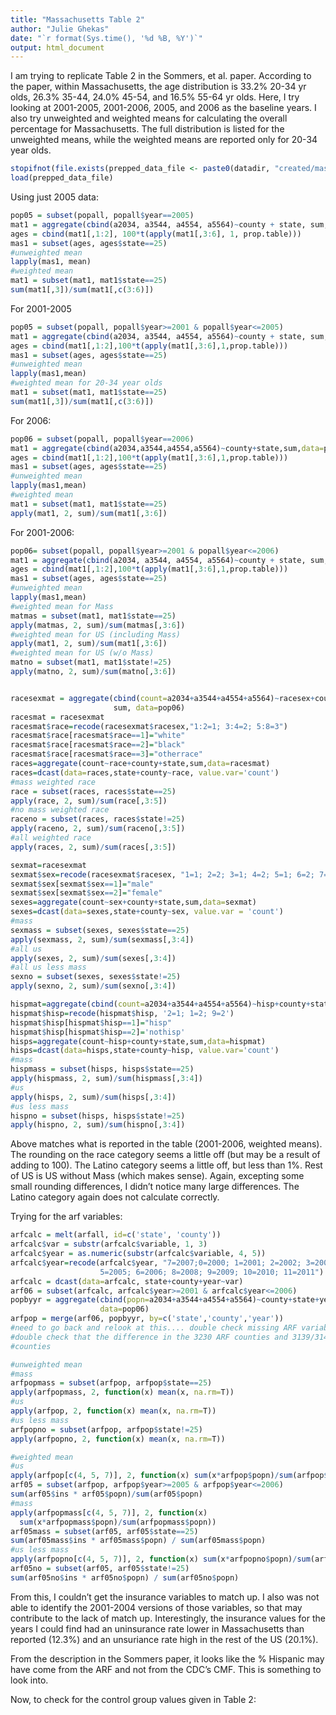 ```yaml
---
title: "Massachusetts Table 2"
author: "Julie Ghekas"
date: "`r format(Sys.time(), '%d %B, %Y')`"
output: html_document
---
```


I am trying to replicate Table 2 in the Sommers, et al. paper.  According to the paper,
within Massachusetts, the age distribution is 33.2% 20-34 yr olds, 26.3% 35-44, 24.0% 
45-54, and 16.5% 55-64 yr olds.  Here, I try looking at 2001-2005, 2001-2006, 2005, 
and 2006 as the baseline years.  I also try unweighted and weighted means for 
calculating the overall percentage for Massachusetts.  The full distribution is listed
for the unweighted means, while the weighted means are reported only for 20-34 year 
olds. 

```r
stopifnot(file.exists(prepped_data_file <- paste0(datadir, "created/mass_prep.RData")))
load(prepped_data_file)
```

Using just 2005 data:

```r
pop05 = subset(popall, popall$year==2005)
mat1 = aggregate(cbind(a2034, a3544, a4554, a5564)~county + state, sum, data=pop05)
ages = cbind(mat1[,1:2], 100*t(apply(mat1[,3:6], 1, prop.table)))
mas1 = subset(ages, ages$state==25)
#unweighted mean
lapply(mas1, mean)
#weighted mean
mat1 = subset(mat1, mat1$state==25)
sum(mat1[,3])/sum(mat1[,c(3:6)])
```

For 2001-2005

```r
pop05 = subset(popall, popall$year>=2001 & popall$year<=2005)
mat1 = aggregate(cbind(a2034, a3544, a4554, a5564)~county + state, sum, data=pop05)
ages = cbind(mat1[,1:2],100*t(apply(mat1[,3:6],1,prop.table)))
mas1 = subset(ages, ages$state==25)
#unweighted mean
lapply(mas1,mean)
#weighted mean for 20-34 year olds
mat1 = subset(mat1, mat1$state==25)
sum(mat1[,3])/sum(mat1[,c(3:6)])
```

For 2006:

```r
pop06 = subset(popall, popall$year==2006)
mat1 = aggregate(cbind(a2034,a3544,a4554,a5564)~county+state,sum,data=pop06)
ages = cbind(mat1[,1:2],100*t(apply(mat1[,3:6],1,prop.table)))
mas1 = subset(ages, ages$state==25)
#unweighted mean
lapply(mas1,mean)
#weighted mean
mat1 = subset(mat1, mat1$state==25)
apply(mat1, 2, sum)/sum(mat1[,3:6])
```

For 2001-2006:

```r
pop06= subset(popall, popall$year>=2001 & popall$year<=2006)
mat1 = aggregate(cbind(a2034, a3544, a4554, a5564)~county + state, sum, data=pop06)
ages = cbind(mat1[,1:2],100*t(apply(mat1[,3:6],1,prop.table)))
mas1 = subset(ages, ages$state==25)
#unweighted mean
lapply(mas1,mean)
#weighted mean for Mass
matmas = subset(mat1, mat1$state==25)
apply(matmas, 2, sum)/sum(matmas[,3:6])
#weighted mean for US (including Mass)
apply(mat1, 2, sum)/sum(mat1[,3:6])
#weighted mean for US (w/o Mass)
matno = subset(mat1, mat1$state!=25)
apply(matno, 2, sum)/sum(matno[,3:6])


racesexmat = aggregate(cbind(count=a2034+a3544+a4554+a5564)~racesex+county+state,
                       sum, data=pop06)
racesmat = racesexmat
racesmat$race=recode(racesexmat$racesex,"1:2=1; 3:4=2; 5:8=3")
racesmat$race[racesmat$race==1]="white"
racesmat$race[racesmat$race==2]="black"
racesmat$race[racesmat$race==3]="otherrace"
races=aggregate(count~race+county+state,sum,data=racesmat)
races=dcast(data=races,state+county~race, value.var='count')
#mass weighted race
race = subset(races, races$state==25)
apply(race, 2, sum)/sum(race[,3:5])
#no mass weighted race
raceno = subset(races, races$state!=25)
apply(raceno, 2, sum)/sum(raceno[,3:5])
#all weighted race
apply(races, 2, sum)/sum(races[,3:5])

sexmat=racesexmat
sexmat$sex=recode(racesexmat$racesex, "1=1; 2=2; 3=1; 4=2; 5=1; 6=2; 7=1; 8=2")
sexmat$sex[sexmat$sex==1]="male"
sexmat$sex[sexmat$sex==2]="female"
sexes=aggregate(count~sex+county+state,sum,data=sexmat) 
sexes=dcast(data=sexes,state+county~sex, value.var = 'count')
#mass
sexmass = subset(sexes, sexes$state==25)
apply(sexmass, 2, sum)/sum(sexmass[,3:4])
#all us
apply(sexes, 2, sum)/sum(sexes[,3:4])
#all us less mass
sexno = subset(sexes, sexes$state!=25)
apply(sexno, 2, sum)/sum(sexno[,3:4])

hispmat=aggregate(cbind(count=a2034+a3544+a4554+a5564)~hisp+county+state,sum,data=pop06)
hispmat$hisp=recode(hispmat$hisp, '2=1; 1=2; 9=2')
hispmat$hisp[hispmat$hisp==1]="hisp"
hispmat$hisp[hispmat$hisp==2]='nothisp'
hisps=aggregate(count~hisp+county+state,sum,data=hispmat) 
hisps=dcast(data=hisps,state+county~hisp, value.var='count')
#mass
hispmass = subset(hisps, hisps$state==25)
apply(hispmass, 2, sum)/sum(hispmass[,3:4])
#us
apply(hisps, 2, sum)/sum(hisps[,3:4])
#us less mass
hispno = subset(hisps, hisps$state!=25)
apply(hispno, 2, sum)/sum(hispno[,3:4])


```

Above matches what is reported in the table (2001-2006, weighted means).
The rounding on the race category seems a little off (but may be a result of adding 
to 100).  The Latino category seems a little off, but less than 1%.
Rest of US is US without Mass (which makes sense).  Again, excepting some small 
rounding differences, I didn't notice many large differences.  The Latino category 
again does not calculate correctly.

Trying for the arf variables:

```r
arfcalc = melt(arfall, id=c('state', 'county'))
arfcalc$var = substr(arfcalc$variable, 1, 3)
arfcalc$year = as.numeric(substr(arfcalc$variable, 4, 5))
arfcalc$year=recode(arfcalc$year, "7=2007;0=2000; 1=2001; 2=2002; 3=2003; 4=2004; 
                    5=2005; 6=2006; 8=2008; 9=2009; 10=2010; 11=2011")
arfcalc = dcast(data=arfcalc, state+county+year~var)
arf06 = subset(arfcalc, arfcalc$year>=2001 & arfcalc$year<=2006)
popbyyr = aggregate(cbind(popn=a2034+a3544+a4554+a5564)~county+state+year, sum, 
                    data=pop06)
arfpop = merge(arf06, popbyyr, by=c('state','county','year'))
#need to go back and relook at this.... double check missing ARF variables
#double check that the difference in the 3230 ARF counties and 3139/3141 population
#counties

#unweighted mean
#mass
arfpopmass = subset(arfpop, arfpop$state==25)
apply(arfpopmass, 2, function(x) mean(x, na.rm=T))
#us
apply(arfpop, 2, function(x) mean(x, na.rm=T))
#us less mass
arfpopno = subset(arfpop, arfpop$state!=25)
apply(arfpopno, 2, function(x) mean(x, na.rm=T))

#weighted mean
#us
apply(arfpop[c(4, 5, 7)], 2, function(x) sum(x*arfpop$popn)/sum(arfpop$popn))
arf05 = subset(arfpop, arfpop$year>=2005 & arfpop$year<=2006)
sum(arf05$ins * arf05$popn)/sum(arf05$popn)
#mass
apply(arfpopmass[c(4, 5, 7)], 2, function(x) 
  sum(x*arfpopmass$popn)/sum(arfpopmass$popn))
arf05mass = subset(arf05, arf05$state==25)
sum(arf05mass$ins * arf05mass$popn) / sum(arf05mass$popn)
#us less mass
apply(arfpopno[c(4, 5, 7)], 2, function(x) sum(x*arfpopno$popn)/sum(arfpopno$popn))
arf05no = subset(arf05, arf05$state!=25)
sum(arf05no$ins * arf05no$popn) / sum(arf05no$popn)


```

From this, I couldn't get the insurance variables to match up.  I also was not able to 
identify the 2001-2004 versions of those variables, so that may contribute to the lack 
of match up.  Interestingly, the insurance values for the years I could find had an 
uninsurance rate lower in Massachusetts than reported (12.3%) and an unsuriance rate 
high in the rest of the US (20.1%).  

From the description in the Sommers paper, it looks like the % Hispanic may have come 
from the ARF and not from the CDC's CMF.  This is something to look into.

Now, to check for the control group values given in Table 2:

```r

```